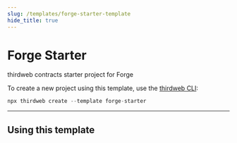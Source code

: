 ```yaml
---
slug: /templates/forge-starter-template
hide_title: true
---
```



# Forge Starter

thirdweb contracts starter project for Forge

To create a new project using this template, use the [thirdweb CLI](/cli):

```jsx
npx thirdweb create --template forge-starter
```

<div
  style={{
    display: "flex",
    flexDirection: "row",
    gap: "2%",
    marginBottom: 32,
    width: "100%",
    alignItems: "center",
    justifyContent: "center",
    marginTop: 16,
  }}
>
  <ViewCodeButton
    link="https://github.com/thirdweb-example/forge-starter"
    name="forge-starter"
  />
</div>

---

## Using this template

